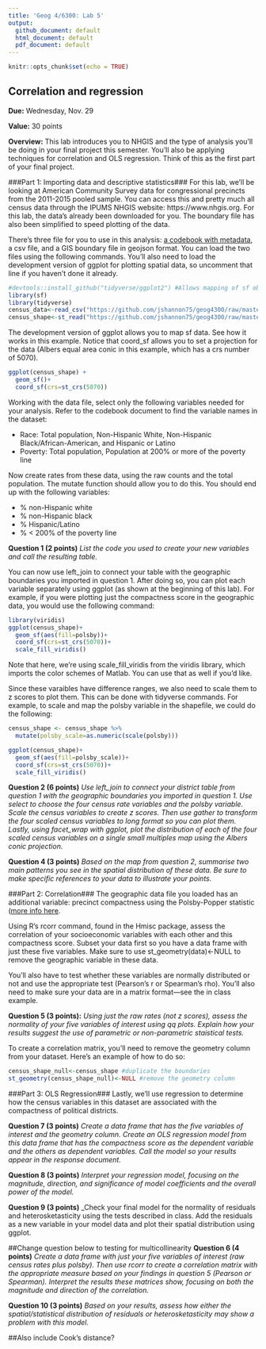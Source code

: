 ```yaml
---
title: 'Geog 4/6300: Lab 5'
output:
  github_document: default
  html_document: default
  pdf_document: default
---
```


```r
knitr::opts_chunk$set(echo = TRUE)
```

## Correlation and regression

**Due:** Wednesday, Nov. 29

**Value:** 30 points

**Overview:**
This lab introduces you to NHGIS and the type of analysis you'll be doing in your final project this semester. You'll also be applying techniques for correlation and OLS regression. Think of this as the first part of your final project.

###Part 1: Importing data and descriptive statistics###
For this lab, we'll be looking at American Community Survey data for congressional precincts from the 2011-2015 pooled sample. You can access this and pretty much all census data through the IPUMS NHGIS website: https://www.nhgis.org. For this lab, the data's already been downloaded for you. The boundary file has also been simplified to speed plotting of the data.

There's three file for you to use in this analysis: [a codebook with metadata](https://github.com/jshannon75/geog4300/raw/master/Labs/Lab%205_%20Correlation%20and%20regression/nhgis0052_ds215_20155_2015_cd113th-114th_codebook.txt), a csv file, and a GIS boundary file in geojson format. You can load the two files using the following commands. You'll also need to load the development version of ggplot for plotting spatial data, so uncomment that line if you haven't done it already.

```r
#devtools::install_github("tidyverse/ggplot2") #Allows mapping of sf objects
library(sf)
library(tidyverse)
census_data<-read_csv("https://github.com/jshannon75/geog4300/raw/master/Labs/Lab%205_%20Correlation%20and%20regression/nhgis0052_ds215_20155_2015_cd113th-114th.csv")
census_shape<-st_read("https://github.com/jshannon75/geog4300/raw/master/Labs/Lab%205_%20Correlation%20and%20regression/districts_2012.geojson")
```

The development version of ggplot allows you to map sf data. See how it works in this example. Notice that coord_sf allows you to set a projection for the data (Albers equal area conic in this example, which has a crs number of 5070).

```r
ggplot(census_shape) +
  geom_sf()+
  coord_sf(crs=st_crs(5070))
```

Working with the data file, select only the following variables needed for your analysis. Refer to the codebook document to find the variable names in the dataset:

* Race: Total population, Non-Hispanic White, Non-Hispanic Black/African-American, and Hispanic or Latino
* Poverty: Total population, Population at 200% or more of the poverty line

Now create rates from these data, using the raw counts and the total population. The mutate function should allow you to do this. You should end up with the following variables:

* % non-Hispanic white
* % non-Hispanic black
* % Hispanic/Latino
* % < 200% of the poverty line

**Question 1 (2 points)** _List the code you used to create your new variables and call the resulting table._

You can now use left_join to connect your table with the geographic boundaries you imported in question 1. After doing so, you can plot each variable separately using ggplot (as shown at the beginning of this lab). For example, if you were plotting just the compactness score in the geographic data, you would use the following command:

```r
library(viridis)
ggplot(census_shape)+
  geom_sf(aes(fill=polsby))+
  coord_sf(crs=st_crs(5070))+
  scale_fill_viridis()
```

Note that here, we're using scale_fill_viridis from the viridis library, which imports the color schemes of Matlab. You can use that as well if you'd like.

Since these varaibles have difference ranges, we also need to scale them to z scores to plot them. This can be done with tidyverse commands. For example, to scale and map the polsby variable in the shapefile, we could do the following:

```r
census_shape <- census_shape %>%
  mutate(polsby_scale=as.numeric(scale(polsby)))

ggplot(census_shape)+
  geom_sf(aes(fill=polsby_scale))+
  coord_sf(crs=st_crs(5070))+
  scale_fill_viridis()
```

**Question 2 (6 points)** _Use left_join to connect your district table from question 1 with the geographic boundaries you imported in question 1. Use select to choose the four census rate variables and the polsby variable. Scale the census variables to create z scores. Then use gather to transform the four scaled census variables to long format so you can plot them. Lastly, using facet_wrap with ggplot, plot the distribution of each of the four scaled census variables on a single small multiples map using the Albers conic projection._

**Question 4 (3 points)** _Based on the map from question 2, summarise two main patterns you see in the spatial distribution of these data. Be sure to make specific references to your data to illustrate your points._

###Part 2: Correlation###
The geographic data file you loaded has an additional variable: precinct compactness using the Polsby-Popper statistic ([more info here](https://www.azavea.com/blog/2016/07/11/measuring-district-compactness-postgis/). 

Using R’s rcorr command, found in the Hmisc package, assess the correlation of your socioeconomic variables with each other and this compactness score. Subset your data first so you have a data frame with just these five variables. Make sure to use st_geometry(data)<-NULL to remove the geographic variable in these data.

You’ll also have to test whether these variables are normally distributed or not and use the appropriate test (Pearson’s r or Spearman’s rho). You’ll also need to make sure your data are in a matrix format—see the in class example.

**Question 5 (3 points):** _Using just the raw rates (not z scores), assess the normality of your five variables of interest using qq plots. Explain how your results suggest the use of parametric or non-parametric staistical tests._ 

To create a correlation matrix, you'll need to remove the geometry column from your dataset. Here's an example of how to do so:

```r
census_shape_null<-census_shape #duplicate the boundaries
st_geometry(census_shape_null)<-NULL #remove the geometry column
```

###Part 3: OLS Regression###
Lastly, we'll use regression to determine how the census variables in this dataset are associated with the compactness of political districts. 

**Question 7 (3 points)** _Create a data frame that has the five variables of interest and the geometry column. Create an OLS regression model from this data frame that has the compactness score as the dependent variable and the others as dependent variables. Call the model so your results appear in the response document._

**Question 8 (3 points)** _Interpret your regression model, focusing on the magnitude, direction, and significance of model coefficients and the overall power of the model._

**Question 9 (3 points)** _Check your final model for the normality of residuals and heterosketasticity using the tests described in class. Add the residuals as a new variable in your model data and plot their spatial distribution using ggplot. 

##Change question below to testing for multicollinearity
**Question 6 (4 points)** _Create a data frame with just your five variables of interest (raw census rates plus polsby). Then use rcorr to create a correlation matrix with the appropriate measure based on your findings in question 5 (Pearson or Spearman). Interpret the results these matrices show, focusing on both the magnitude and direction of the correlation._

**Question 10 (3 points)** _Based on your results, assess how either the spatial/statistical distribution of residuals or heterosketasticity may show a problem with this model._ 

##Also include Cook's distance?


